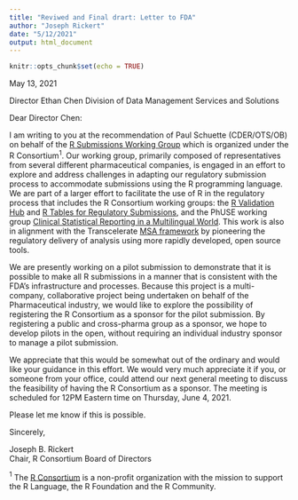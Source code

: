 ```yaml
---
title: "Reviwed and Final drart: Letter to FDA"
author: "Joseph Rickert"
date: "5/12/2021"
output: html_document
---
```


```r
knitr::opts_chunk$set(echo = TRUE)
```


May 13, 2021


Director Ethan Chen 
Division of Data Management Services and Solutions


Dear Director Chen:

I am writing to you at the recommendation of Paul Schuette (CDER/OTS/OB) on behalf of the [R Submissions Working Group](https://github.com/RConsortium/submissions-wg) which is organized under the R Consortium$^{1}$. Our working group, primarily composed of representatives from several different pharmaceutical companies, is engaged in an effort to explore and address challenges in adapting our regulatory submission process to accommodate submissions using the R programming language. We are part of a larger effort to facilitate the use of R in the regulatory process that includes the R Consortium working groups: the [R Validation Hub](https://www.pharmar.org/) and [R Tables for Regulatory Submissions](https://github.com/RConsortium/rtrs-wg), and the PhUSE working group [Clinical Statistical Reporting in a Multilingual World](https://advance.phuse.global/display/WEL/Clinical+Statistical+Reporting+in+a+Multilingual+World). This work is also in alignment with the Transcelerate [MSA framework](https://www.transceleratebiopharmainc.com/wp-content/uploads/2021/04/MoA-Initiative_MSAFramework_April-2021.pdf) by pioneering the regulatory delivery of analysis using more rapidly developed, open source tools.

We are presently working on a pilot submission to demonstrate that it is possible to make all R submissions in a manner that is consistent with the FDA's infrastructure and processes. Because this project is a multi-company, collaborative project being undertaken on behalf of the Pharmaceutical industry, we would like to explore the possibility of registering the R Consortium as a sponsor for the pilot submission. By registering a public and cross-pharma group as a sponsor, we hope to develop pilots in the open, without requiring an individual industry sponsor to manage a pilot submission.

We appreciate that this would be somewhat out of the ordinary and would like your guidance in this effort. We would very much appreciate it if you, or someone from your office, could attend our next general meeting to discuss the feasibility of having the R Consortium as a sponsor. The meeting is scheduled for 12PM Eastern time on Thursday, June 4, 2021.

Please let me know if this is possible.

Sincerely,


Joseph B. Rickert      
Chair, R Consortium Board of Directors


$^{1}$ The [R Consortium](https://www.r-consortium.org/) is a non-profit organization with the mission to support the R Language, the R Foundation and the R Community. 

